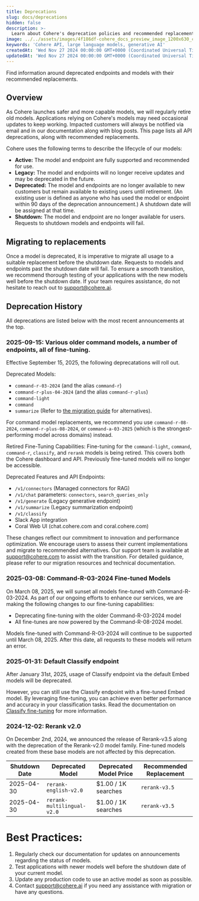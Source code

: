 ```yaml
---
title: Deprecations
slug: docs/deprecations
hidden: false
description: >-
  Learn about Cohere's deprecation policies and recommended replacements
image: ../../assets/images/4f186df-cohere_docs_preview_image_1200x630_copy.jpg
keywords: 'Cohere API, large language models, generative AI'
createdAt: 'Wed Nov 27 2024 00:00:00 GMT+0000 (Coordinated Universal Time)'
updatedAt: 'Wed Nov 27 2024 00:00:00 GMT+0000 (Coordinated Universal Time)'
---
```

Find information around deprecated endpoints and models with their recommended replacements. 

## Overview
As Cohere launches safer and more capable models, we will regularly retire old models. Applications relying on Cohere's models may need occasional updates to keep working. Impacted customers will always be notified via email and in our documentation along with blog posts.
This page lists all API deprecations, along with recommended replacements. 

Cohere uses the following terms to describe the lifecycle of our models: 
- **Active:** The model and endpoint are fully supported and recommended for use. 
- **Legacy:** The model and endpoints will no longer receive updates and may be deprecated in the future.
- **Deprecated:** The model and endpoints are no longer available to new customers but remain available to existing users until retirement. (An existing user is defined as anyone who has used the model or endpoint within 90 days of the deprecation announcement.) A shutdown date will be assigned at that time.
- **Shutdown:** The model and endpoint are no longer available for users. Requests to shutdown models and endpoints will fail.

## Migrating to replacements
Once a model is deprecated, it is imperative to migrate all usage to a suitable replacement before the shutdown date. Requests to models and endpoints past the shutdown date will fail. 
To ensure a smooth transition, we recommend thorough testing of your applications with the new models well before the shutdown date. If your team requires assistance, do not hesitate to reach out to support@cohere.ai.

## Deprecation History
All deprecations are listed below with the most recent announcements at the top.

### 2025-09-15: Various older command models, a number of endpoints, all of fine-tuning.
Effective September 15, 2025, the following deprecatations will roll out.

Deprecated Models:
- `command-r-03-2024`  (and the alias `command-r`)
- `command-r-plus-04-2024`  (and the alias `command-r-plus`)
- `command-light` 
- `command`
- `summarize` (Refer to [the migration guide](https://docs.cohere.com/docs/summarizing-text#migration-from-summarize-to-chat-endpoint) for alternatives).

For command model replacements, we recommend you use `command-r-08-2024`, `command-r-plus-08-2024`, or `command-a-03-2025` (which is the strongest-performing model across domains) instead. 

Retired Fine-Tuning Capabilities:
Fine-tuning for the `command-light`, `command`, `command-r`, `classify`, and `rerank` models is being retired. This covers both the Cohere dashboard and API. Previously fine-tuned models will no longer be accessible.

Deprecated Features and API Endpoints:
- `/v1/connectors` (Managed connectors for RAG)
- `/v1/chat` parameters: `connectors`, `search_queries_only`
- `/v1/generate` (Legacy generative endpoint)
- `/v1/summarize` (Legacy summarization endpoint)
- `/v1/classify`
- Slack App integration
- Coral Web UI (chat.cohere.com and coral.cohere.com)

These changes reflect our commitment to innovation and performance optimization. We encourage users to assess their current implementations and migrate to recommended alternatives. Our support team is available at support@cohere.com to assist with the transition. For detailed guidance, please refer to our migration resources and technical documentation.

### 2025-03-08: Command-R-03-2024 Fine-tuned Models

On March 08, 2025, we will sunset all models fine-tuned with Command-R-03-2024. As part of our ongoing efforts to enhance our services, we are making the following changes to our fine-tuning capabilities:

- Deprecating fine-tuning with the older Command-R-03-2024 model
- All fine-tunes are now powered by the Command-R-08-2024 model.

Models fine-tuned with Command-R-03-2024 will continue to be supported until March 08, 2025. After this date, all requests to these models will return an error.

### 2025-01-31: Default Classify endpoint
After January 31st, 2025, usage of Classify endpoint via the default Embed models will be deprecated.

However, you can still use the Classify endpoint with a fine-tuned Embed model. By leveraging fine-tuning, you can achieve even better performance and accuracy in your classification tasks. Read the documentation on [Classify fine-tuning](https://docs.cohere.com/docs/classify-fine-tuning) for more information.

### 2024-12-02: Rerank v2.0
On December 2nd, 2024, we announced the release of Rerank-v3.5 along with the deprecation of the Rerank-v2.0 model family. 
Fine-tuned models created from these base models are not affected by this deprecation.

| Shutdown Date| Deprecated Model| Deprecated Model Price| Recommended Replacement|
|--------------|-----------------|-----------------------|------------------------|
| 2025-04-30 | `rerank-english-v2.0` | $1.00 / 1K searches | `rerank-v3.5`|
| 2025-04-30 | `rerank-multilingual-v2.0` | $1.00 / 1K searches | `rerank-v3.5`|



# Best Practices: 
1. Regularly check our documentation for updates on announcements regarding the status of models.
2. Test applications with newer models well before the shutdown date of your current model.
3. Update any production code to use an active model as soon as possible.
4. Contact support@cohere.ai if you need any assistance with migration or have any questions.
